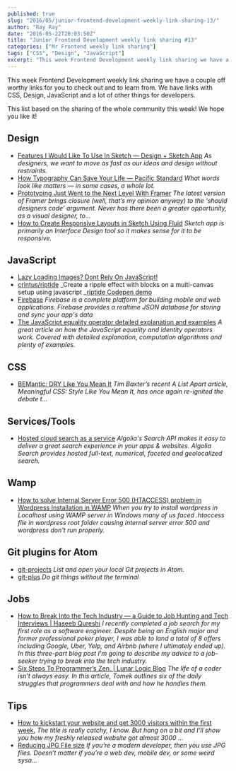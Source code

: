 ```yaml
---
published: true
slug: "2016/05/junior-frontend-development-weekly-link-sharing-13/"
author: "Ray Ray"
date: "2016-05-22T20:03:50Z"
title: "Junior Frontend Development weekly link sharing #13"
categories: ["Mr Frontend weekly link sharing"]
tags: ["CSS", "Design", "JavaScript"]
excerpt: "This week Frontend Development weekly link sharing we have a couple off worthy links for you to che..."
---
```


This week Frontend Development weekly link sharing we have a couple off worthy links for you to check out and to learn from. We have links with CSS, Design, JavaScript and a lot of other things for developers.

This list based on the sharing of the whole community this week! We hope you like it!

## Design

* [Features I Would Like To Use In Sketch — Design + Sketch App](https://medium.com/sketch-app-sources/features-i-would-like-to-use-in-sketch-3ef02a926747#.7li9jgv8s "Features I Would Like To Use In Sketch — Design + Sketch App") _As designers, we want to move as fast as our ideas and design without restraints._
* [How Typography Can Save Your Life — Pacific Standard](https://psmag.com/how-typography-can-save-your-life-ac7e90ea1cf3#.mmlilvra5 "How Typography Can Save Your Life — Pacific Standard") _What words look like matters — in some cases, a whole lot._
* [Prototyping Just Went to the Next Level With Framer](https://speckyboy.com/2016/05/16/prototyping-just-went-next-level-framer/ "Prototyping Just Went to the Next Level With Framer") _The latest version of Framer brings closure (well, that’s my opinion anyway) to the ‘should designers code’ argument. Never has there been a greater opportunity, as a visual designer, to..._
* [How to Create Responsive Layouts in Sketch Using Fluid](https://www.sitepoint.com/how-to-create-responsive-layouts-in-sketch-using-fluid/ "How to Create Responsive Layouts in Sketch Using Fluid") _Sketch app is primarily an Interface Design tool so it makes sense for it to be responsive._

## JavaScript

* [Lazy Loading Images? Dont Rely On JavaScript!](http://buff.ly/1NE6Iba "Lazy Loading Images? Dont Rely On JavaScript! <http://buff.ly/1NE6Iba> #frontend #development #javascript #lazyload #performance")
* [crintus/riptide](https://github.com/crintus/riptide "crintus/riptide") _Create a ripple effect with blocks on a multi-canvas setup using javascript _[riptide Codepen demo](http://codepen.io/Crintus/pen/JXzZOO?editors=0010 "riptide")
* [Firebase](https://www.firebase.com/ "Firebase") _Firebase is a complete platform for building mobile and web applications. Firebase provides a realtime JSON database for storing and sync your app's data_
* [The JavaScript equality operator detailed explanation and examples](http://rainsoft.io/the-legend-of-javascript-equality-operator/ "The JavaScript equality operator detailed explanation and examples") _A great article on how the JavaScript equality and identity operators work. Covered with detailed explanation, computation algorithms and plenty of examples._

## CSS

* [BEMantic: DRY Like You Mean It](https://medium.com/@stowball/bemantic-dry-like-you-mean-it-133ea3843d98#.pknvi84yn "BEMantic: DRY Like You Mean It") _Tim Baxter’s recent A List Apart article, Meaningful CSS: Style Like You Mean It, has once again re-ignited the debate t…_

## Services/Tools

* [Hosted cloud search as a service](https://www.algolia.com/ "Hosted cloud search as a service") _Algolia's Search API makes it easy to deliver a great search experience in your apps & websites. Algolia Search provides hosted full-text, numerical, faceted and geolocalized search._

## Wamp

* [How to solve Internal Server Error 500 (HTACCESS) problem in Wordpress Installation in WAMP](http://www.onlinecomputerteacher.net/wordpress-htaccess-in-wamp-500-internal-server-error.html "How to solve Internal Server Error 500 (HTACCESS) problem in Wordpress Installation in WAMP") _When you try to install wordpress in Localhost using WAMP server in Windows many of us faced .htaccess file in wordpress root folder causing internal server error 500 and wordpress don't run properly._

## Git plugins for Atom

* [git-projects](https://atom.io/packages/git-projects "git-projects") _List and open your local Git projects in Atom._
* [git-plus](https://atom.io/packages/git-plus "git-plus") _Do git things without the terminal_

## Jobs

* [How to Break Into the Tech Industry — a Guide to Job Hunting and Tech Interviews | Haseeb Qureshi](http://haseebq.com/how-to-break-into-tech-job-hunting-and-interviews "How to Break Into the Tech Industry — a Guide to Job Hunting and Tech Interviews | Haseeb Qureshi") _I recently completed a job search for my first role as a software engineer. Despite being an English major and former professional poker player, I was able to land a total of 8 offers including Google, Uber, Yelp, and Airbnb (where I ultimately ended up). In this three-part blog post I'm going to describe my advice to a job-seeker trying to break into the tech industry._
* [Six Steps To Programmer’s Zen. | Lunar Logic Blog](http://blog.lunarlogic.io/2016/six-steps-to-programmers-zen/ "Six Steps To Programmer’s Zen. | Lunar Logic Blog") _The life of a coder isn’t always easy. In this article, Tomek outlines six of the daily struggles that programmers deal with and how he handles them._

## Tips

* [How to kickstart your website and get 3000 visitors within the first week.](https://medium.com/@robinstickel/how-to-kickstart-your-website-and-get-3000-visitors-within-the-first-week-9df8f6bd9252#.883lltxjo "How to kickstart your website and get 3000 visitors within the first week.") _The title is really catchy, I know. But hang on a bit and I’ll show you how my freshly released website got almost 3000 …_
* [Reducing JPG File size](https://medium.com/@duhroach/reducing-jpg-file-size-e5b27df3257c#.yo2ps13wl "Reducing JPG File size") _If you’re a modern developer, then you use JPG files. Doesn’t matter if you’re a web dev, mobile dev, or some weird sysa…_